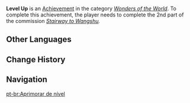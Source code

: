 {{Achievement Infobox
|title        = 
|id           = 84513
|order id     = 4037
|category     = Wonders of the World
|description  = Help [[Huai'an]] repair [[Wangshu Inn]]'s broken bridge.
|requirements = Complete the 2nd part of ''[[Stairway to Wangshu]].''
|primogems    = 5
|tracking     = 
|type         = Commission
}}
'''Level Up''' is an [[Achievement]] in the category ''[[Wonders of the World]]''. To complete this achievement, the player needs to complete the 2nd part of the commission ''[[Stairway to Wangshu]].''
<!--
==Trivia==

==Video Guides==
{{EVT
|video1   = 
|caption1 = 
}}
-->
==Other Languages==
{{Other Languages
|en      = Level Up
|zhs     = 更上一层楼
|zhs_rm  = Gèngshàngyīcénglóu
|zht     = 更上一層樓
|zht_rm  = Gèngshàngyīcénglóu
|zh_tl   = Take It to the Next Level
|ja      = さらなる高みへ
|ja_rm   = Saranaru Takami he
|ja_tl   = To New Heights
|ko      = 더 높은 층으로
|ko_rm   = Deo Nopeun Cheung-euro
|ko_tl   = To the Higher Level
|es      = Subiendo de nivel
|es_tl   = Increasing in Level
|fr      = Encore un étage
|fr_tl   = One More Floor
|ru      = На этаж повыше...
|ru_tl   = To the Level Above...
|th      = ก้าวไปอีกขึ้น
|th_rm   = 
|th_tl   = 
|vi      = Đạt được tầm cao mới
|vi_tl   = 
|de      = Noch eins höher
|de_tl   = Another One Higher
|id      = Level Up
|pt      = Aprimorar de nível
|pt_tl   = 
|tr      = Yardımsever
|tr_tl   = 
|it      = Nuovo livello
|it_tl   = 
}}

==Change History==
{{Change History|1.0}}
<!--
==References==
{{Reflist}}
-->
==Navigation==
{{Achievement Navbox|Wonders of the World|Commission}}

[[pt-br:Aprimorar de nível]]